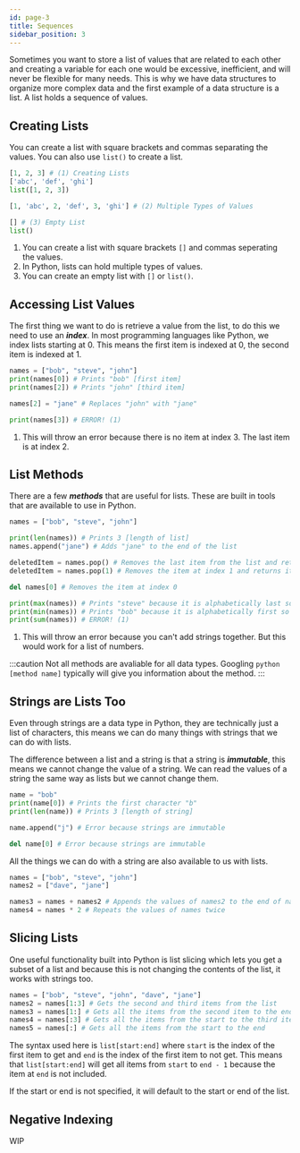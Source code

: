 ```yaml
---
id: page-3
title: Sequences
sidebar_position: 3
---
```

Sometimes you want to store a list of values that are related to each other and creating a variable for each one would be excessive, inefficient, and will never be flexible for many needs. This is why we have data structures to organize more complex data and the first example of a data structure is a list. A list holds a sequence of values.

## Creating Lists
You can create a list with square brackets and commas separating the values. You can also use `list()` to create a list.

```python title="Creating Lists" showLineNumbers
[1, 2, 3] # (1) Creating Lists
['abc', 'def', 'ghi']
list([1, 2, 3])

[1, 'abc', 2, 'def', 3, 'ghi'] # (2) Multiple Types of Values

[] # (3) Empty List
list()
```
1. You can create a list with square brackets `[]` and commas seperating the values.
2. In Python, lists can hold multiple types of values.
3. You can create an empty list with `[]` or `list()`.

## Accessing List Values
The first thing we want to do is retrieve a value from the list, to do this we need to use an ***index***. In most programming languages like Python, we index lists starting at 0. This means the first item is indexed at 0, the second item is indexed at 1.

```python title="Indexing Lists" showLineNumbers
names = ["bob", "steve", "john"]
print(names[0]) # Prints "bob" [first item]
print(names[2]) # Prints "john" [third item]

names[2] = "jane" # Replaces "john" with "jane"

print(names[3]) # ERROR! (1)
```
1. This will throw an error because there is no item at index 3. The last item is at index 2.

## List Methods
There are a few ***methods*** that are useful for lists. These are built in tools that are available to use in Python.

```python title="List Methods" showLineNumbers
names = ["bob", "steve", "john"]

print(len(names)) # Prints 3 [length of list]
names.append("jane") # Adds "jane" to the end of the list

deletedItem = names.pop() # Removes the last item from the list and returns it
deletedItem = names.pop(1) # Removes the item at index 1 and returns it

del names[0] # Removes the item at index 0

print(max(names)) # Prints "steve" because it is alphabetically last so the biggest
print(min(names)) # Prints "bob" because it is alphabetically first so the smallest
print(sum(names)) # ERROR! (1)
```
1. This will throw an error because you can't add strings together. But this would work for a list of numbers.

:::caution
Not all methods are avaliable for all data types. Googling `python [method name]` typically will give you information about the method.
:::

## Strings are Lists Too
Even through strings are a data type in Python, they are technically just a list of characters, this means we can do many things with strings that we can do with lists.

The difference between a list and a string is that a string is ***immutable***, this means we cannot change the value of a string. We can read the values of a string the same way as lists but we cannot change them.

```python title="Strings Methods" showLineNumbers
name = "bob"
print(name[0]) # Prints the first character "b"
print(len(name)) # Prints 3 [length of string]

name.append("j") # Error because strings are immutable

del name[0] # Error because strings are immutable
```

All the things we can do with a string are also available to us with lists.

```python title="Lists Expressions" showLineNumbers
names = ["bob", "steve", "john"]
names2 = ["dave", "jane"]

names3 = names + names2 # Appends the values of names2 to the end of names
names4 = names * 2 # Repeats the values of names twice
```

## Slicing Lists

One useful functionality built into Python is list slicing which lets you get a subset of a list and because this is not changing the contents of the list, it works with strings too.

```python title="List Slicing" showLineNumbers
names = ["bob", "steve", "john", "dave", "jane"]
names2 = names[1:3] # Gets the second and third items from the list
names3 = names[1:] # Gets all the items from the second item to the end
names4 = names[:3] # Gets all the items from the start to the third item
names5 = names[:] # Gets all the items from the start to the end
```

The syntax used here is `list[start:end]` where `start` is the index of the first item to get and `end` is the index of the first item to not get. This means that `list[start:end]` will get all items from `start` to `end - 1` because the item at `end` is not included.

If the start or end is not specified, it will default to the start or end of the list.

## Negative Indexing
WIP